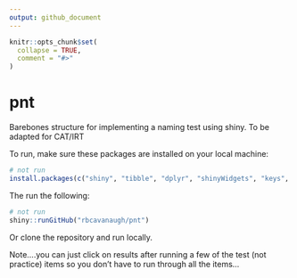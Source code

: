 ```yaml
---
output: github_document
---
```


<!-- README.md is generated from README.Rmd. Please edit that file -->

```r
knitr::opts_chunk$set(
  collapse = TRUE,
  comment = "#>"
)
```

# pnt

<!-- badges: start -->
<!-- badges: end -->

Barebones structure for implementing a naming test using shiny. To be adapted for CAT/IRT

To run, make sure these packages are installed on your local machine:

```r
# not run
install.packages(c("shiny", "tibble", "dplyr", "shinyWidgets", "keys", "DT"))
```

The run the following:

```r
# not run
shiny::runGitHub("rbcavanaugh/pnt")
```

Or clone the repository and run locally. 

Note....you can just click on results after running a few of the test (not practice) items so you don't have to run through all the items...
